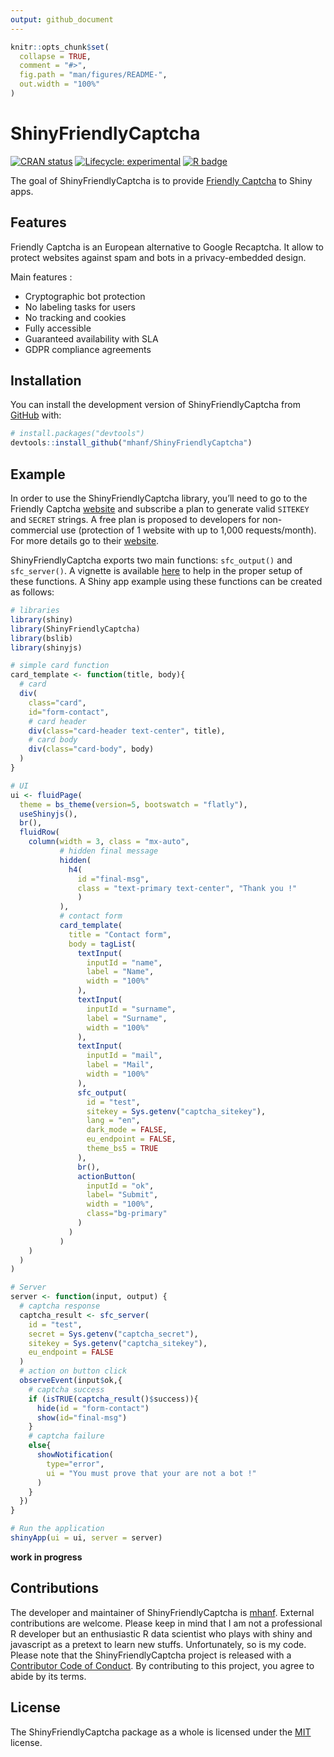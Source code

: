 ```yaml
---
output: github_document
---
```


<!-- README.md is generated from README.Rmd. Please edit that file -->

```r
knitr::opts_chunk$set(
  collapse = TRUE,
  comment = "#>",
  fig.path = "man/figures/README-",
  out.width = "100%"
)
```

# ShinyFriendlyCaptcha

<!-- badges: start -->
[![CRAN status](https://www.r-pkg.org/badges/version/ShinyFriendlyCaptcha)](https://CRAN.R-project.org/package=ShinyFriendlyCaptcha)
[![Lifecycle: experimental](https://img.shields.io/badge/lifecycle-experimental-orange.svg)](https://lifecycle.r-lib.org/articles/stages.html#experimental)
[![R badge](https://img.shields.io/badge/Build%20with-♥%20and%20R-blue)](https://github.com/mhanf/ShinyFriendlyCaptcha)


<!-- badges: end -->

The goal of ShinyFriendlyCaptcha is to provide [Friendly Captcha](https://friendlycaptcha.com/) to Shiny apps.

## Features

Friendly Captcha is an European alternative to Google Recaptcha. It allow to protect websites against spam and bots in a privacy-embedded design.

Main features :

* Cryptographic bot protection
* No labeling tasks for users
* No tracking and cookies
* Fully accessible
* Guaranteed availability with SLA
* GDPR compliance agreements

## Installation

You can install the development version of ShinyFriendlyCaptcha from [GitHub](https://github.com/) with:

``` r
# install.packages("devtools")
devtools::install_github("mhanf/ShinyFriendlyCaptcha")
```
## Example 

In order to use the ShinyFriendlyCaptcha library, you’ll need to go to the Friendly Captcha [website](https://friendlycaptcha.com/) and subscribe a plan to generate valid `SITEKEY` and `SECRET` strings. A free plan is proposed to developers for non-commercial use (protection of 1 website with up to 1,000 requests/month). For more details go to their [website](https://friendlycaptcha.com/).

ShinyFriendlyCaptcha exports two main functions: `sfc_output()` and `sfc_server()`. A vignette is available [here]() to help in the proper setup of these functions. A Shiny app example using these functions can be created as follows:
 
``` r
# libraries
library(shiny)
library(ShinyFriendlyCaptcha)
library(bslib)
library(shinyjs)

# simple card function
card_template <- function(title, body){
  # card
  div(
    class="card", 
    id="form-contact",
    # card header
    div(class="card-header text-center", title),
    # card body
    div(class="card-body", body)
  )
}

# UI
ui <- fluidPage(
  theme = bs_theme(version=5, bootswatch = "flatly"),
  useShinyjs(),
  br(),
  fluidRow(
    column(width = 3, class = "mx-auto",
           # hidden final message
           hidden(
             h4(
               id ="final-msg", 
               class = "text-primary text-center", "Thank you !"
               )
           ),
           # contact form
           card_template(
             title = "Contact form",
             body = tagList(
               textInput(
                 inputId = "name",
                 label = "Name",
                 width = "100%"
               ),
               textInput(
                 inputId = "surname",
                 label = "Surname",
                 width = "100%"
               ),
               textInput(
                 inputId = "mail",
                 label = "Mail",
                 width = "100%"
               ),
               sfc_output(
                 id = "test",
                 sitekey = Sys.getenv("captcha_sitekey"),
                 lang = "en",
                 dark_mode = FALSE,
                 eu_endpoint = FALSE,
                 theme_bs5 = TRUE
               ),
               br(),
               actionButton(
                 inputId = "ok",
                 label= "Submit",
                 width = "100%",
                 class="bg-primary"
               )
             )
           )
    )
  )
)

# Server
server <- function(input, output) {
  # captcha response
  captcha_result <- sfc_server(
    id = "test",
    secret = Sys.getenv("captcha_secret"),
    sitekey = Sys.getenv("captcha_sitekey"),
    eu_endpoint = FALSE
  )
  # action on button click
  observeEvent(input$ok,{
    # captcha success
    if (isTRUE(captcha_result()$success)){
      hide(id = "form-contact")
      show(id="final-msg")
    }
    # captcha failure
    else{
      showNotification(
        type="error",
        ui = "You must prove that your are not a bot !"
      )
    }
  })
}

# Run the application
shinyApp(ui = ui, server = server)
```
 
 
**work in progress**

## Contributions

The developer and maintainer of ShinyFriendlyCaptcha is [mhanf](https://github.com/mhanf). External contributions are welcome. Please keep in mind that I am not a professional R developer but an enthusiastic R data scientist who plays with shiny and javascript as a pretext to learn new stuffs. Unfortunately, so is my code. Please note that the ShinyFriendlyCaptcha project is released with a [Contributor Code of Conduct](https://mhanf.github.io/ShinyFriendlyCaptcha/CODE_OF_CONDUCT.html). By contributing to this project, you agree to abide by its terms.

## License

The ShinyFriendlyCaptcha package as a whole is licensed under the [MIT](https://opensource.org/licenses/mit-license.php) license.



